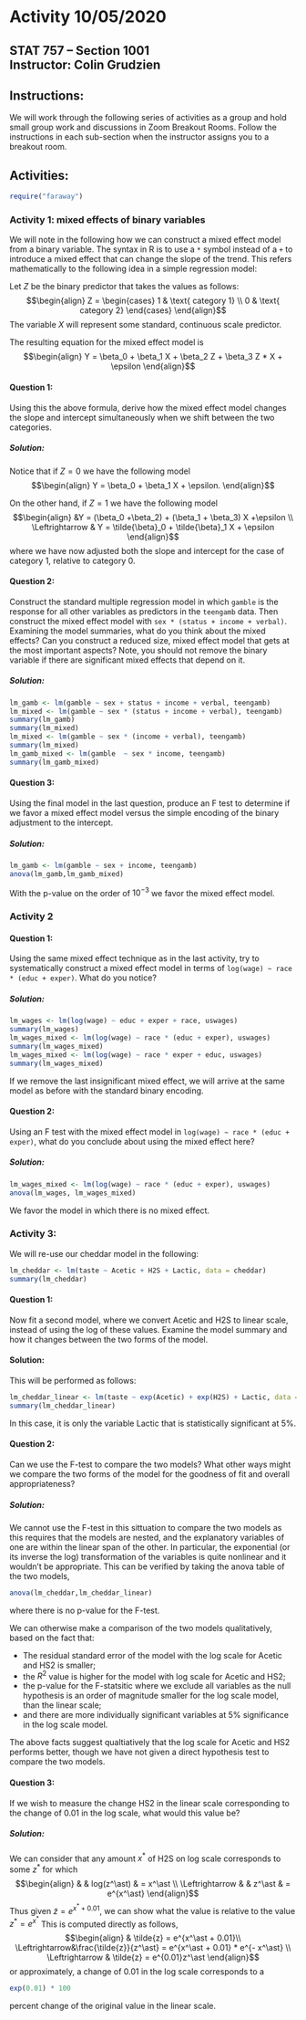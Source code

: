 # Activity 10/05/2020

## STAT 757 -- Section 1001 <br> Instructor: Colin Grudzien<br>

## Instructions:
We will work through the following series of activities as a group and hold small group work and discussions in Zoom Breakout Rooms.  Follow the instructions in each sub-section when the instructor assigns you to a breakout room.

## Activities:

```r
require("faraway")
```

### Activity 1: mixed effects of binary variables
We will note in the following how we can construct a mixed effect model from a binary variable.  The syntax in R is to use a `*` symbol instead of a `+` to introduce a mixed effect that can change the slope of the trend.  This refers mathematically to the following idea in a simple regression model:

Let $Z$ be the binary predictor that takes the values as follows:
$$\begin{align}
Z = 
\begin{cases}
1 & \text{ category 1} \\
0 & \text{ category 2}
\end{cases}
\end{align}$$
The variable $X$ will represent some standard, continuous scale predictor.

The resulting equation for the mixed effect model is
$$\begin{align}
Y = \beta_0 + \beta_1 X + \beta_2 Z + \beta_3 Z * X + \epsilon
\end{align}$$


#### Question 1:
Using this the above formula, derive how the mixed effect model changes the slope and intercept simultaneously when we shift between the two categories.

##### Solution:
Notice that if $Z=0$ we have the following model
$$\begin{align}
Y = \beta_0 + \beta_1 X + \epsilon.
\end{align}$$

On the other hand, if $Z=1$ we have the following model
$$\begin{align}
&Y = (\beta_0 +\beta_2)  + (\beta_1 + \beta_3) X  +\epsilon   \\
\Leftrightarrow & Y = \tilde{\beta}_0  + \tilde{\beta}_1 X + \epsilon
\end{align}$$
where we have now adjusted both the slope and intercept for the case of category 1, relative to category 0.


#### Question 2:

Construct the standard multiple regression model in which `gamble` is the response for all other variables as predictors in the `teengamb` data.  Then construct the mixed effect model with `sex * (status + income + verbal)`.  Examining the model summaries, what do you think about the mixed effects?  Can you construct a reduced size, mixed effect model that gets at the most important aspects?  Note, you should not remove the binary variable if there are significant mixed effects that depend on it.

##### Solution:

```r
lm_gamb <- lm(gamble ~ sex + status + income + verbal, teengamb)
lm_mixed <- lm(gamble ~ sex * (status + income + verbal), teengamb)
summary(lm_gamb)
summary(lm_mixed)
lm_mixed <- lm(gamble ~ sex * (income + verbal), teengamb)
summary(lm_mixed)
lm_gamb_mixed <- lm(gamble  ~ sex * income, teengamb)
summary(lm_gamb_mixed)
```


#### Question 3:
Using the final model in the last question, produce an F test to determine if we favor a mixed effect model versus the simple encoding of the binary adjustment to the intercept.

##### Solution:

```r
lm_gamb <- lm(gamble ~ sex + income, teengamb)
anova(lm_gamb,lm_gamb_mixed)
```

With the p-value on the order of $10^{-3}$ we favor the mixed effect model.

### Activity 2

#### Question 1:
Using the same mixed effect technique as in the last activity, try to systematically construct a mixed effect model in terms of `log(wage) ~ race * (educ + exper)`.  What do you notice?

##### Solution:

```r
lm_wages <- lm(log(wage) ~ educ + exper + race, uswages)
summary(lm_wages)
lm_wages_mixed <- lm(log(wage) ~ race * (educ + exper), uswages)
summary(lm_wages_mixed)
lm_wages_mixed <- lm(log(wage) ~ race * exper + educ, uswages)
summary(lm_wages_mixed)
```

If we remove the last insignificant mixed effect, we will arrive at the same model as before with the standard binary encoding.

#### Question 2:

Using an F test with the mixed effect model in `log(wage) ~ race * (educ + exper)`, what do you conclude about using the mixed effect here?


##### Solution:

```r
lm_wages_mixed <- lm(log(wage) ~ race * (educ + exper), uswages)
anova(lm_wages, lm_wages_mixed)
```

We favor the model in which there is no mixed effect.

### Activity 3:

We will re-use our cheddar model in the following:
```r
lm_cheddar <- lm(taste ~ Acetic + H2S + Lactic, data = cheddar)
summary(lm_cheddar)
```


#### Question 1:
Now fit a second model, where we convert Acetic and H2S to linear scale, instead of using the log of these values.  Examine the model summary and how it changes between the two forms of the model.


#### Solution:
This will be performed as follows:
```r
lm_cheddar_linear <- lm(taste ~ exp(Acetic) + exp(H2S) + Lactic, data = cheddar)
summary(lm_cheddar_linear)
```

In this case,  it is only the variable Lactic that is statistically significant at $5\%$.

#### Question 2:
Can we use the F-test to compare the two models?  What other ways might we compare the two forms of the model for the goodness of fit and overall appropriateness?

##### Solution:

We cannot use the F-test in this sittuation to compare the two models as this requires that the models are nested, and the explanatory variables of one are within the linear span of the other.  In particular, the exponential (or its inverse the log) transformation of the variables is quite nonlinear and it wouldn't be appropriate.   This can be verified by taking the anova table of the two models,
```r
anova(lm_cheddar,lm_cheddar_linear)
```
where there is no p-value for the F-test.

We can otherwise make a comparison of the two models qualitatively, based on the fact that:

* The residual standard error of the model with the log scale for Acetic and HS2 is smaller;
* the $R^2$ value is higher for the model with log scale for Acetic and HS2;
* the p-value for the F-statsitic where we exclude all variables as the null hypothesis is an order of magnitude smaller for the log scale model, than the linear scale;
* and there are more individually significant variables at $5\%$ significance in the log scale model.

The above facts suggest qualtiatively that the log scale for Acetic and HS2 performs better, though we have not given a direct hypothesis test to compare the two models.


#### Question 3:
If we wish to measure the change HS2 in the linear scale corresponding to the change of 0.01 in the log scale, what would this value be?

##### Solution:
We can consider that any amount $x^\ast$ of H2S on log scale corresponds to some $z^\ast$ for which
$$\begin{align}
& & log(z^\ast)  & = x^\ast \\
\Leftrightarrow & &  z^\ast & = e^{x^\ast}
\end{align}$$
Thus given $\tilde{z}=e^{x^\ast + 0.01}$,  we can show what the value is relative to the value $z^\ast = e^{x^\ast}$  This is computed directly as follows,
$$\begin{align}
&  \tilde{z}  = e^{x^\ast + 0.01}\\
\Leftrightarrow&\frac{\tilde{z}}{z^\ast} = e^{x^\ast + 0.01} * e^{- x^\ast} \\
\Leftrightarrow & \tilde{z} = e^{0.01}z^\ast
\end{align}$$
or approximately, a change of 0.01 in the log scale corresponds to a
```r
exp(0.01) * 100
```
percent change of the original value in the linear scale.


